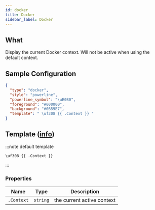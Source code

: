 ```yaml
---
id: docker
title: Docker
sidebar_label: Docker
---
```


## What

Display the current Docker context. Will not be active when using the default context.

## Sample Configuration

```json
{
  "type": "docker",
  "style": "powerline",
  "powerline_symbol": "\uE0B0",
  "foreground": "#000000",
  "background": "#0B59E7",
  "template": " \uf308 {{ .Context }} "
}
```

## Template ([info][templates])

:::note default template

```template
\uf308 {{ .Context }}
```

:::

### Properties

| Name       | Type     | Description                |
| ---------- | -------- | -------------------------- |
| `.Context` | `string` | the current active context |

[go-text-template]: https://golang.org/pkg/text/template/
[templates]: /docs/configuration/templates
